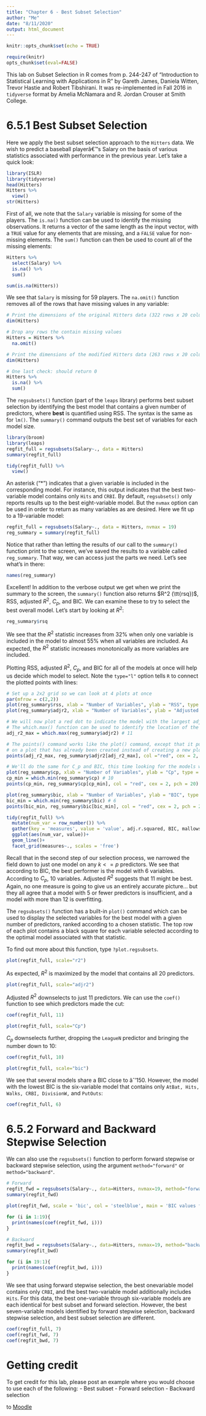 ```yaml
---
title: "Chapter 6 - Best Subset Selection"
author: "Me"
date: "8/11/2020"
output: html_document
---
```


```r
knitr::opts_chunk$set(echo = TRUE)
```


```r
require(knitr)
opts_chunk$set(eval=FALSE)
```

This lab on Subset Selection in R comes from p. 244-247 of "Introduction to Statistical Learning with Applications in R" by Gareth James, Daniela Witten, Trevor Hastie and Robert Tibshirani. It was re-implemented in Fall 2016 in `tidyverse` format by Amelia McNamara and R. Jordan Crouser at Smith College.


# 6.5.1 Best Subset Selection

Here we apply the best subset selection approach to the `Hitters` data. We
wish to predict a baseball playerâ€™s Salary on the basis of various statistics
associated with performance in the previous year. Let's take a quick look:

```r
library(ISLR)
library(tidyverse)
head(Hitters)
Hitters %>%
  view()
str(Hitters)
```

First of all, we note that the `Salary` variable is missing for some of the
players. The `is.na()` function can be used to identify the missing observations. It returns a vector of the same length as the input vector, with a `TRUE` value
for any elements that are missing, and a `FALSE` value for non-missing elements.
The `sum()` function can then be used to count all of the missing elements:

```r
Hitters %>%
  select(Salary) %>%
  is.na() %>%
  sum()
```
```r
sum(is.na(Hitters))
```


We see that `Salary` is missing for 59 players. The `na.omit()` function
removes all of the rows that have missing values in any variable:

```r
# Print the dimensions of the original Hitters data (322 rows x 20 columns)
dim(Hitters)

# Drop any rows the contain missing values
Hitters = Hitters %>%
  na.omit()

# Print the dimensions of the modified Hitters data (263 rows x 20 columns)
dim(Hitters)

# One last check: should return 0
Hitters %>%
  is.na() %>%
  sum()
```

The `regsubsets()` function (part of the `leaps` library) performs best subset selection by identifying the best model that contains a given number of predictors, where **best** is quantified using RSS. The syntax is the same as for `lm()`. The `summary()` command outputs the best set of variables for
each model size.

```r
library(broom)
library(leaps)
regfit_full = regsubsets(Salary~., data = Hitters)
summary(regfit_full)
```
```r
tidy(regfit_full) %>%
  view()
```


An asterisk ("\*") indicates that a given variable is included in the corresponding
model. For instance, this output indicates that the best two-variable model
contains only `Hits` and `CRBI`. By default, `regsubsets()` only reports results
up to the best eight-variable model. But the `nvmax` option can be used
in order to return as many variables as are desired. Here we fit up to a
19-variable model:

```r
regfit_full = regsubsets(Salary~., data = Hitters, nvmax = 19)
reg_summary = summary(regfit_full)
```

Notice that rather than letting the results of our call to the `summary()` function print to the screen, we've saved the results to a variable called `reg_summary`. That way, we can access just the parts we need. Let's see what's in there:

```r
names(reg_summary)
```

Excellent! In addition to the verbose output we get when we print the summary to the screen, the `summary()` function also returns $R^2 (\tt{rsq})$, RSS, adjusted $R^2$, $C_p$, and BIC. We can examine these to try to select the best overall model. Let's start by looking at $R^2$:

```r
reg_summary$rsq
```

We see that the $R^2$ statistic increases from 32% when only
one variable is included in the model to almost 55% when all variables
are included. As expected, the $R^2$ statistic increases monotonically as more
variables are included.

Plotting RSS, adjusted $R^2$, $C_p$, and BIC for all of the models at once will
help us decide which model to select. Note the `type="l"` option tells `R` to
connect the plotted points with lines:

```r
# Set up a 2x2 grid so we can look at 4 plots at once
par(mfrow = c(2,2))
plot(reg_summary$rss, xlab = "Number of Variables", ylab = "RSS", type = "l")
plot(reg_summary$adjr2, xlab = "Number of Variables", ylab = "Adjusted RSq", type = "l")

# We will now plot a red dot to indicate the model with the largest adjusted R^2 statistic.
# The which.max() function can be used to identify the location of the maximum point of a vector
adj_r2_max = which.max(reg_summary$adjr2) # 11

# The points() command works like the plot() command, except that it puts points 
# on a plot that has already been created instead of creating a new plot
points(adj_r2_max, reg_summary$adjr2[adj_r2_max], col ="red", cex = 2, pch = 20)

# We'll do the same for C_p and BIC, this time looking for the models with the SMALLEST statistic
plot(reg_summary$cp, xlab = "Number of Variables", ylab = "Cp", type = "l")
cp_min = which.min(reg_summary$cp) # 10
points(cp_min, reg_summary$cp[cp_min], col = "red", cex = 2, pch = 20)

plot(reg_summary$bic, xlab = "Number of Variables", ylab = "BIC", type = "l")
bic_min = which.min(reg_summary$bic) # 6
points(bic_min, reg_summary$bic[bic_min], col = "red", cex = 2, pch = 20)
```

```r
tidy(regfit_full) %>%
  mutate(num_var = row_number()) %>%
  gather(key = 'measures', value = 'value', adj.r.squared, BIC, mallows_cp) %>%
  ggplot(aes(num_var, value))+
  geom_line()+
  facet_grid(measures~., scales = 'free')
```


Recall that in the second step of our selection process, we narrowed the field down to just one model on any $k<=p$ predictors. We see that according to BIC, the best performer is the model with 6 variables. According to $C_p$, 10 variables. Adjusted $R^2$ suggests that 11 might be best. Again, no one measure is going to give us an entirely accurate picture... but they all agree that a model with 5 or fewer predictors is insufficient, and a model with more than 12 is overfitting.

The `regsubsets()` function has a built-in `plot()` command which can
be used to display the selected variables for the best model with a given
number of predictors, ranked according to a chosen statistic.  The top row of each plot contains a black square for each variable selected according to the optimal model associated with that statistic. 

To find out more about this function, type `?plot.regsubsets`.

```r
plot(regfit_full, scale="r2")
```

As expected, $R^2$ is maximized by the model that contains all 20 predictors.

```r
plot(regfit_full, scale="adjr2")
```

Adjusted $R^2$ downselects to just 11 predictors. We can use the `coef()` function to see which predictors made the cut:

```r
coef(regfit_full, 11)
```

```r
plot(regfit_full, scale="Cp")
```

$C_p$ downselects further, dropping the `LeagueN` predictor and bringing the number down to 10: 

```r
coef(regfit_full, 10)
```

```r
plot(regfit_full, scale="bic")
```

We see that several models share a BIC close to âˆ’150. However, the model
with the lowest BIC is the six-variable model that contains only `AtBat,
Hits, Walks, CRBI, DivisionW,` and `PutOuts`:

```r
coef(regfit_full, 6)
```

# 6.5.2 Forward and Backward Stepwise Selection
We can also use the `regsubsets()` function to perform forward stepwise
or backward stepwise selection, using the argument `method="forward"` or
`method="backward"`.

```r
# Forward
regfit_fwd = regsubsets(Salary~., data=Hitters, nvmax=19, method="forward")
summary(regfit_fwd)
```
```r
plot(regfit_fwd, scale = 'bic', col = 'steelblue', main = 'BIC values for different number of predictors')
```
```r
for (i in 1:19){
  print(names(coef(regfit_fwd, i)))
}

```



```r
# Backward
regfit_bwd = regsubsets(Salary~., data=Hitters, nvmax=19, method="backward")
summary(regfit_bwd)
```
```r
for (i in 19:1){
  print(names(coef(regfit_bwd, i)))
}
```

We see that using forward stepwise selection, the best onevariable
model contains only `CRBI`, and the best two-variable model additionally
includes `Hits`. For this data, the best one-variable through six-variable
models are each identical for best subset and forward selection.
However, the best seven-variable models identified by forward stepwise selection,
backward stepwise selection, and best subset selection are different.

```r
coef(regfit_full, 7)
coef(regfit_fwd, 7)
coef(regfit_bwd, 7)
```

# Getting credit
To get credit for this lab, please post an example where you would choose to use each of the following:
- Best subset
- Forward selection
- Backward selection

to [Moodle](https://moodle.smith.edu/mod/quiz/view.php?id=257886)




















